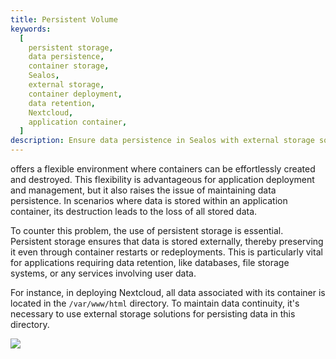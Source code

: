 ```yaml
---
title: Persistent Volume
keywords:
  [
    persistent storage,
    data persistence,
    container storage,
    Sealos,
    external storage,
    container deployment,
    data retention,
    Nextcloud,
    application container,
  ]
description: Ensure data persistence in Sealos with external storage solutions, maintaining data continuity even through container restarts or redeployments.
---
```



<AppDashboardLink /> offers a flexible environment where containers can be
effortlessly created and destroyed. This flexibility is advantageous for
application deployment and management, but it also raises the issue of
maintaining data persistence. In scenarios where data is stored within an
application container, its destruction leads to the loss of all stored data.

To counter this problem, the use of persistent storage is essential. Persistent storage ensures that data is stored
externally, thereby preserving it even through container restarts or redeployments. This is particularly vital for
applications requiring data retention, like databases, file storage systems, or any services involving user data.

For instance, in deploying Nextcloud, all data associated with its container is located in the `/var/www/html`
directory. To maintain data continuity, it's necessary to use external storage solutions for persisting data in this
directory.

![](./images/sealos-add-storage.png)
